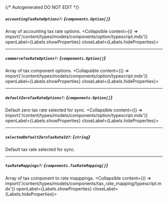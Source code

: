 {/* Autogenerated DO NOT EDIT  */}

##### `accountingTaxRateOptions?`: *{`components.Option[]`}*
Array of accounting tax rate options.
<Collapsible content={() => import('/content/types/models/components/option/typescript.mdx')} openLabel={Labels.showProperties} closeLabel={Labels.hideProperties}>
</Collapsible>

---
##### `commerceTaxRateOptions?`: *{`components.Option[]`}*
Array of tax component options.
<Collapsible content={() => import('/content/types/models/components/option/typescript.mdx')} openLabel={Labels.showProperties} closeLabel={Labels.hideProperties}>
</Collapsible>

---
##### `defaultZeroTaxRateOptions?`: *{`components.Option[]`}*
Default zero tax rate selected for sync.
<Collapsible content={() => import('/content/types/models/components/option/typescript.mdx')} openLabel={Labels.showProperties} closeLabel={Labels.hideProperties}>
</Collapsible>

---
##### `selectedDefaultZeroTaxRateId?`: *{`string`}*
Default tax rate selected for sync.

---
##### `taxRateMappings?`: *{`components.TaxRateMapping[]`}*
Array of tax component to rate mapppings.
<Collapsible content={() => import('/content/types/models/components/tax_rate_mapping/typescript.mdx')} openLabel={Labels.showProperties} closeLabel={Labels.hideProperties}>
</Collapsible>


